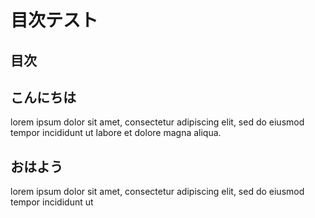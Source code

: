 # 目次テスト

## 目次

## こんにちは

lorem ipsum dolor sit amet, consectetur adipiscing elit, sed do eiusmod tempor incididunt ut labore et dolore magna aliqua.

## おはよう

lorem ipsum dolor sit amet, consectetur adipiscing elit, sed do eiusmod tempor incididunt ut